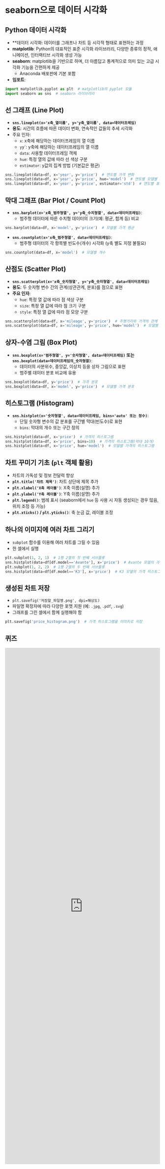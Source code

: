 # seaborn으로 데이터 시각화

## Python 데이터 시각화

* **데이터 시각화: 데이터를 그래프나 차트 등 시각적 형태로 표현하는 과정
* **matplotlib**: Python의 대표적인 표준 시각화 라이브러리, 다양한 종류의 정적, 애니메이션, 인터랙티브 시각화 생성 가능
* **seaborn**: matplotlib을 기반으로 하며, 더 아름답고 통계적으로 의미 있는 고급 시각화 기능을 간편하게 제공
    * Anaconda 배포판에 기본 포함
* **임포트**:
```python
import matplotlib.pyplot as plt  # matplotlib의 pyplot 모듈
import seaborn as sns  # seaborn 라이브러리
```

## 선 그래프 (Line Plot)

* **`sns.lineplot(x='x축_열이름', y='y축_열이름', data=데이터프레임)`**
* **용도**: 시간의 흐름에 따른 데이터 변화, 연속적인 값들의 추세 시각화
* 주요 인자:
    * `x`: x축에 해당하는 데이터프레임의 열 이름
    * `y`y`: y축에 해당하는 데이터프레임의 열 이름
    * `data`: 사용할 데이터프레임 객체
    * `hue`: 특정 열의 값에 따라 선 색상 구분
    * `estimator`: y값의 집계 방법 (기본값은 평균)

```python
sns.lineplot(data=df, x='year', y='price')  # 연도별 가격 변화
sns.lineplot(data=df, x='year', y='price', hue='model')  # 연도별 모델별 가격 변화
sns.lineplot(data=df, x='year', y='price', estimator='std')  # 연도별 표준편차 변화
```

## 막대 그래프 (Bar Plot / Count Plot)

* **`sns.barplot(x='x축_범주형열', y='y축_수치형열', data=데이터프레임)`**:
    * 범주형 데이터에 따른 수치형 데이터의 크기(예: 평균, 합계 등) 비교
```python
sns.barplot(data=df, x='model', y='price')  # 모델별 가격 평균
```

* **`sns.countplot(x='x축_범주형열', data=데이터프레임)`**:
    * 범주형 데이터의 각 항목별 빈도수(개수) 시각화 (y축 별도 지정 불필요)
```python
sns.countplot(data=df, x='model')  # 모델별 개수
```

## 산점도 (Scatter Plot)

* **`sns.scatterplot(x='x축_숫자형열', y='y축_숫자형열', data=데이터프레임)`**
* **용도**: 두 숫자형 변수 간의 관계(상관관계, 분포)를 점으로 표현
* **주요 인자**:
    * `hue`: 특정 열 값에 따라 점 색상 구분
    * `size`: 특정 열 값에 따라 점 크기 구분
    * `style`: 특정 열 값에 따라 점 모양 구분

```python
sns.scatterplot(data=df, x='mileage', y='price')  # 주행거리와 가격의 관계
sns.scatterplot(data=df, x='mileage', y='price', hue='model')  # 모델별 주행거리와 가격의 관계
```

## 상자-수염 그림 (Box Plot)

* **`sns.boxplot(x='범주형열', y='숫자형열', data=데이터프레임)` 또는 `sns.boxplot(data=데이터프레임의_숫자형열)`**:
    * 데이터의 사분위수, 중앙값, 이상치 등을 상자 그림으로 표현
    * 범주별 데이터 분포 비교에 유용
```python
sns.boxplot(data=df, y='price')  # 가격 분포
sns.boxplot(data=df, x='model', y='price')  # 모델별 가격 분포
```

## 히스토그램 (Histogram)

* **`sns.histplot(x='숫자형열', data=데이터프레임, bins='auto' 또는 정수)`**:
    * 단일 숫자형 변수의 값 분포를 구간별 막대(빈도수)로 표현
    * `bins`: 막대의 개수 또는 구간 정의

```python
sns.histplot(data=df, x='price')  # 가격의 히스토그램
sns.histplot(data=df, x='price', bins=10)  # 가격의 히스토그램(막대 10개)
sns.histplot(data=df, x='price', hue='model')  # 모델별 가격의 히스토그램
```

## 차트 꾸미기 기초 (`plt` 객체 활용)

* 차트의 가독성 및 정보 전달력 향상
* **`plt.title('차트 제목')`**: 차트 상단에 제목 추가
* **`plt.xlabel('X축 레이블')`**: X축 이름(설명) 추가
* **`plt.ylabel('Y축 레이블')`**: Y축 이름(설명) 추가
* **`plt.legend()`**: 범례 표시 (seaborn에서 `hue` 등 사용 시 자동 생성되는 경우 많음, 위치 조정 등 가능)
* **`plt.xticks()` / `plt.yticks()`**: 축 눈금 값, 레이블 조정

## 하나의 이미지에 여러 차트 그리기
- `subplot` 함수를 이용해 여러 차트를 그릴 수 있음
- 한 셀에서 실행
```python
plt.subplot(1, 2, 1)  # 1행 2열의 첫 번째 서브플롯
sns.histplot(data=df[df.model=='Avante'], x='price')  # Avante 모델의 가격 히스토그램
plt.subplot(1, 2, 2)  # 1행 2열의 두 번째 서브플롯
sns.histplot(data=df[df.model=='K3'], x='price')  # K3 모델의 가격 히스토그램
```

## 생성된 차트 저장

* `plt.savefig('저장할_파일명.png', dpi=해상도)`
* 파일명 확장자에 따라 다양한 포맷 지원 (예: `.jpg`, `.pdf`, `.svg`)
* 그래프를 그린 셀에서 함께 실행해야 함
    
```python
plt.savefig('price_histogram.png')  # 가격 히스토그램을 이미지로 저장
```

    
## 퀴즈

<iframe src="https://tally.so/embed/wk1M1o?alignLeft=1&hideTitle=1&transparentBackground=1&dynamicHeight=1" loading="lazy" width="100%" height="1674" frameborder="0" marginheight="0" marginwidth="0" title="[Python] seaborn"></iframe>

